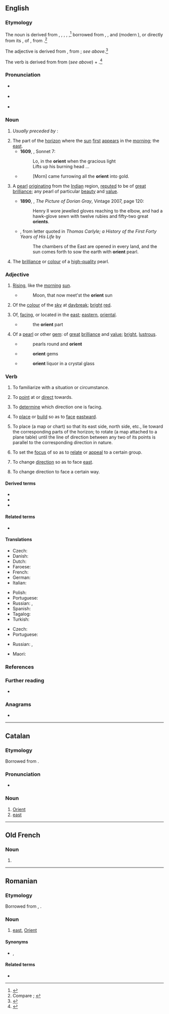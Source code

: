 {{also|Orient}}
==English==
{{was wotd|2019|September|4}}

===Etymology===
{{PIE root|en|h₃er}}
The noun is derived from {{inh|en|enm|orient}}, {{m|enm|oriente}}, {{m|enm|oryent}}, {{m|enm|oryente}}, {{m|enm|oryentte||the east direction; eastern horizon or sky; eastern regions of the world, Asia, Orient; eastern edge of the world}},<ref>{{R:MED Online|entry=orient(e|pos=n|id=MED30896|accessdate=11 June 2019}}</ref> borrowed from {{bor|en|xno|orient}}, {{m|fro|oriente}}, and {{bor|en|fro|orient||east direction; Asia, Orient}} (modern {{cog|fr|orient}}), or directly from its {{glossary|etymon}} {{der|en|la|oriēns||the east; daybreak, dawn; sunrise; (''participle'') rising; appearing; originating}}, {{glossary|present}} {{glossary|active}} {{glossary|participle}} of {{m|la|orior||to get up, rise; to appear, become visible; to be born, come to exist, originate}}, from {{der|en|ine-pro|*h₃er-||to move, stir; to rise, spring}}.<ref>Compare {{R:OED Online|pos=n.'' and ''adj|id=132525|date=September 2004|nodot=yes}}; {{R:Oxford Dictionaries Online}}</ref>

The adjective is derived from {{inh|en|enm|orient||eastern; from Asia or the Orient; brilliant, shining (characteristic of jewels from the Orient)}}, from {{inh|en|enm|orient|pos=noun}}; ''see above''.<ref>{{R:MED Online|pos=adj|id=MED30893|accessdate=11 June 2019}}</ref>

The verb is derived from {{der|en|fr|orienter||to orientate; to guide; to set to north}} from {{der|en|fr|orient|pos=noun}} (''see above'') + {{m|fr|-er|pos=''suffix forming infinitives of first-conjugation verbs''}}.<ref>{{R:OED Online|pos=v|id=132526|date=September 2004}}</ref>

===Pronunciation===
* {{a|RP}} {{IPA|en|/ˈɔː.ɹɪ.ənt/}}
* {{a|GA}} {{IPA|en|/ˈɔ.ɹi.ənt/|/ˈɒ.ɹɪ-/}}
* {{hyphenation|en|or|i|ent}}

===Noun===
{{en-noun}}

# ''Usually preceded by'' '''{{l|en|the}}''': {{alternative case form of|en|Orient||a [[region]] or a [[part#Noun|part]] of the [[world]] to the [[east]] of a certain [[place#Noun|place]]; [[country|countries]] of [[Asia]], the [[East]] (especially [[East Asia]])|nocap=1}} {{defdate|from 14th c.}}
#: {{antonyms|en|occident}}
# The part of the [[horizon]] where the [[sun#Noun|sun]] [[first]] [[appear]]s in the [[morning]]; the [[east]].
#* '''1609''', {{w|William Shakespeare}}, Sonnet 7:
#*: Lo, in the '''orient''' when the gracious light
#*: Lifts up his burning head ...
#* {{rfdate||and other bibliographic particulars, eg, title of work, page, url, full name of author}} {{w|Tennyson}}
#*: [Morn] came furrowing all the '''orient''' into gold.
# {{lb|en|obsolete}} A [[pearl#Noun|pearl]] [[originate|originating]] from the [[Indian#Adjective|Indian]] region, [[repute#Verb|reputed]] to be of [[great#Adjective|great]] [[brilliance]]; {{lb|en|by extension}} any pearl of particular [[beauty]] and [[value#Noun|value]]. {{defdate|19th c.}}
#* '''1890''', {{w|Oscar Wilde}}, ''The Picture of Dorian Gray'', Vintage 2007, page 120:
#*: Henry II wore jewelled gloves reaching to the elbow, and had a hawk-glove sewn with twelve rubies and fifty-two great '''orients'''.
#* {{w|Thomas Carlyle}}, from letter quoted in ''Thomas Carlyle; a History of the First Forty Years of His Life'' by {{w|James Anthony Froude}}
#*: The chambers of the East are opened in every land, and the sun comes forth to sow the earth with '''orient''' pearl.
# The [[brilliance]] or [[colour]] of a [[high-quality]] pearl.

===Adjective===
{{en-adj|-}}

# {{lb|en|dated|poetic|also|figuratively}} [[rising#Adjective|Rising]], like the [[morning]] [[sun#Noun|sun]].
#* {{rfdate||and other bibliographic particulars, eg, title of work, page, url}} {{w|John Milton}}
#*: Moon, that now meet'st the '''orient''' sun
# {{lb|en|dated|poetic}} Of the [[colour#Noun|colour]] of the [[sky]] at [[daybreak]]; [[bright]] [[red]].
#: {{synonyms|en|Orient red}}
# {{lb|en|obsolete|except|poetic}} Of, [[face#Verb|facing]], or located in the [[east#Noun|east]]; [[eastern]], [[oriental]].
#: {{antonyms|en|occidental}}
#* {{rfdate||and other bibliographic particulars, eg, title of work, page, url, full name of author}} {{w|Hakluyt}}
#*: the '''orient''' part
# {{lb|en|obsolete|except|poetic}} Of a [[pearl]] or other [[gem]]: of [[great#Adjective|great]] [[brilliance]] and [[value#Noun|value]]; {{lb|en|by extension}} [[bright]], [[lustrous]].
#: {{synonyms|en|Thesaurus:shining}}
#* {{rfdate||and other bibliographic particulars, eg, title of work, page, url}} {{w|Jeremy Taylor}}
#*: pearls round and '''orient'''
#* {{rfdate||and other bibliographic particulars, eg, title of work, page, url, full name of author}} {{w|Wordsworth}}
#*: '''orient''' gems
#* {{rfdate||and other bibliographic particulars, eg, title of work, page, url, full name of author}} {{w|John Milton}}
#*: '''orient''' liquor in a crystal glass

===Verb===
{{en-verb}} {{term-label|en|commonly|_|US}}

# {{lb|en|transitive}} To familiarize with a situation or circumstance.
#: {{synonyms|en|orientate|q1=commonly Britain}}
#: {{ux|en|Give him time to '''orient''' himself within the new hierarchy.}}
# {{lb|en|transitive}} To [[point]] at or [[direct]] towards.
#: {{ux|en|I will '''orient''' all of the signs to face the road.}}
# {{lb|en|transitive}} To [[determine]] which direction one is facing.
#: {{ux|en|Let me just '''orient''' myself and we can be on our way.}}
# {{lb|en|transitive}} To [[place]] or [[build]] so as to [[face]] [[eastward]].
# {{lb|en|transitive}} To place (a map or chart) so that its east side, north side, etc., lie toward the corresponding parts of the horizon; {{lb|en|specifically|surveying}} to rotate (a map attached to a plane table) until the line of direction between any two of its points is parallel to the corresponding direction in nature.
# {{lb|en|transitive|figuratively}} To set the [[focus]] of so as to [[relate]] or [[appeal]] to a certain group.
#: {{ux|en|We will '''orient''' our campaign to the youth who are often disinterested.}}
# {{lb|en|intransitive}} To change [[direction]] so as to face [[east]].
# {{lb|en|by extension}} To change direction to face a certain way.

====Derived terms====
* {{l|en|orientate}}
* {{l|en|orientation}}
* {{l|en|orienteer}}

====Related terms====
* {{l|en|origin}}

====Translations====
{{trans-top|to familiarize with a situation or circumstance}}
* Czech: {{t|cs|orientovat|alt=orientovat se}}
* Danish: {{t|da|orientere|alt=orientere sig}}
* Dutch: {{t+|nl|oriënteren|alt=zich oriënteren}}
* Faroese: {{t|fo|ætta seg}} {{qualifier|rare, literary}}
* French: {{t+|fr|orienter|alt=s'orienter}}
* German: {{t+|de|orientieren|alt=sich orientieren}}
* Italian: {{t+|it|orientarsi}}
{{trans-mid}}
* Polish: {{t+|pl|orientować się}}
* Portuguese: {{t+|pt|orientar}}
* Russian: {{t+|ru|ориенти́роваться|impf}}, {{t+|ru|сориенти́роваться|pf}}
* Spanish: {{t+|es|orientar|alt=orientarse}}
* Tagalog: {{t|tl|ilantang}}
* Turkish: {{t|tr|oriyantal}}
{{trans-bottom}}

{{trans-top|to set the focus of so as to relate or appeal to a certain group}}
* Czech: {{t|cs|orientovat}}
* Portuguese: {{t+|pt|orientar}}
{{trans-mid}}
* Russian: {{t+|ru|ориенти́ровать|impf}}, {{t+|ru|сориенти́ровать|pf}}
{{trans-bottom}}

{{trans-top|to point or direct towards}}
* Maori: {{t|mi|whakaanga}}
{{trans-mid}}
{{trans-bottom}}

{{checktrans-top}}
{{trans-mid}}
{{trans-bottom}}

===References===
<references />

===Further reading===
* {{pedia|Orient}}

===Anagrams===
* {{anagrams|en|a=einort|Ireton|iteron|norite|retino-|tonier|trione}}

----

==Catalan==

===Etymology===
Borrowed from {{bor|ca|la|oriens|oriens, orientem}}.

===Pronunciation===
* {{ca-IPA}}

===Noun===
{{ca-noun|m}}

# [[Orient]]
# [[east]]

----

==Old French==

===Noun===
{{fro-noun|m|-}}

# {{alternative form of|oriant|lang=fro}}

----

==Romanian==

===Etymology===
Borrowed from {{bor|ro|fr|orient}}, {{bor|ro|la|oriens|oriens, orientem}}.

===Noun===
{{ro-noun|n|-}}

# [[east]], [[Orient]]

====Synonyms====
* {{l|ro|est}} {{q|standard}}, {{l|ro|răsărit}} {{q|somewhat uncommon today}}

====Related terms====
* {{l|ro|oriental}}